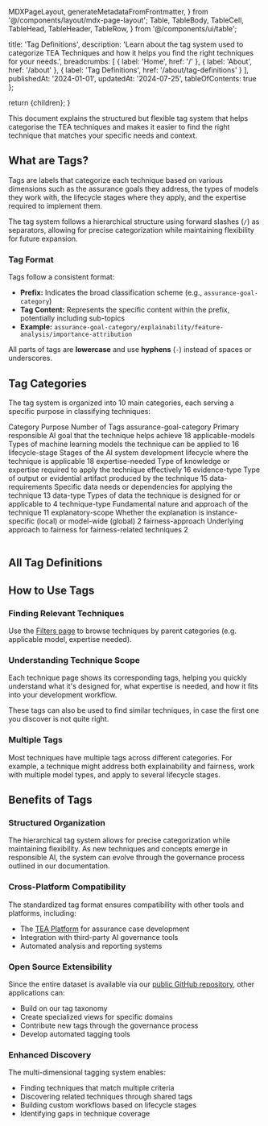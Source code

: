   MDXPageLayout,
  generateMetadataFromFrontmatter,
} from '@/components/layout/mdx-page-layout';
  Table,
  TableBody,
  TableCell,
  TableHead,
  TableHeader,
  TableRow,
} from '@/components/ui/table';

  title: 'Tag Definitions',
  description: 'Learn about the tag system used to categorize TEA Techniques and how it helps you find the right techniques for your needs.',
  breadcrumbs: [
    { label: 'Home', href: '/' },
    { label: 'About', href: '/about' },
    { label: 'Tag Definitions', href: '/about/tag-definitions' }
  ],
  publishedAt: '2024-01-01',
  updatedAt: '2024-07-25',
  tableOfContents: true
};


  return <MDXPageLayout frontmatter={frontmatter}>{children}</MDXPageLayout>;
}

<Callout variant="info" title="About">
  This document explains the structured but flexible tag system that helps categorise the TEA techniques and makes it easier to find the right technique that matches your specific needs and context.
</Callout>

## What are Tags?

Tags are labels that categorize each technique based on various dimensions such as the assurance goals they address, the types of models they work with, the lifecycle stages where they apply, and the expertise required to implement them.

The tag system follows a hierarchical structure using forward slashes (`/`) as separators, allowing for precise categorization while maintaining flexibility for future expansion.

### Tag Format

Tags follow a consistent format:
- **Prefix:** Indicates the broad classification scheme (e.g., `assurance-goal-category`)
- **Tag Content:** Represents the specific content within the prefix, potentially including sub-topics
- **Example:** `assurance-goal-category/explainability/feature-analysis/importance-attribution`

All parts of tags are **lowercase** and use **hyphens** (`-`) instead of spaces or underscores.

## Tag Categories

The tag system is organized into 10 main categories, each serving a specific purpose in classifying techniques:

<Table>
  <TableHeader>
    <TableRow>
      <TableHead>Category</TableHead>
      <TableHead>Purpose</TableHead>
      <TableHead>Number of Tags</TableHead>
    </TableRow>
  </TableHeader>
  <TableBody>
    <TableRow>
      <TableCell className="font-mono">assurance-goal-category</TableCell>
      <TableCell>Primary responsible AI goal that the technique helps achieve</TableCell>
      <TableCell>18</TableCell>
    </TableRow>
    <TableRow>
      <TableCell className="font-mono">applicable-models</TableCell>
      <TableCell>Types of machine learning models the technique can be applied to</TableCell>
      <TableCell>16</TableCell>
    </TableRow>
    <TableRow>
      <TableCell className="font-mono">lifecycle-stage</TableCell>
      <TableCell>Stages of the AI system development lifecycle where the technique is applicable</TableCell>
      <TableCell>18</TableCell>
    </TableRow>
    <TableRow>
      <TableCell className="font-mono">expertise-needed</TableCell>
      <TableCell>Type of knowledge or expertise required to apply the technique effectively</TableCell>
      <TableCell>16</TableCell>
    </TableRow>
    <TableRow>
      <TableCell className="font-mono">evidence-type</TableCell>
      <TableCell>Type of output or evidential artifact produced by the technique</TableCell>
      <TableCell>15</TableCell>
    </TableRow>
    <TableRow>
      <TableCell className="font-mono">data-requirements</TableCell>
      <TableCell>Specific data needs or dependencies for applying the technique</TableCell>
      <TableCell>13</TableCell>
    </TableRow>
    <TableRow>
      <TableCell className="font-mono">data-type</TableCell>
      <TableCell>Types of data the technique is designed for or applicable to</TableCell>
      <TableCell>4</TableCell>
    </TableRow>
    <TableRow>
      <TableCell className="font-mono">technique-type</TableCell>
      <TableCell>Fundamental nature and approach of the technique</TableCell>
      <TableCell>11</TableCell>
    </TableRow>
    <TableRow>
      <TableCell className="font-mono">explanatory-scope</TableCell>
      <TableCell>Whether the explanation is instance-specific (local) or model-wide (global)</TableCell>
      <TableCell>2</TableCell>
    </TableRow>
    <TableRow>
      <TableCell className="font-mono">fairness-approach</TableCell>
      <TableCell>Underlying approach to fairness for fairness-related techniques</TableCell>
      <TableCell>2</TableCell>
    </TableRow>
  </TableBody>
</Table>

## All Tag Definitions

<AllTagDefinitions />

## How to Use Tags

### Finding Relevant Techniques

Use the [Filters page](/filters) to browse techniques by parent categories (e.g. applicable model, expertise needed).

### Understanding Technique Scope

Each technique page shows its corresponding tags, helping you quickly understand what it's designed for, what expertise is needed, and how it fits into your development workflow.

These tags can also be used to find similar techniques, in case the first one you discover is not quite right.

### Multiple Tags

Most techniques have multiple tags across different categories. For example, a technique might address both explainability and fairness, work with multiple model types, and apply to several lifecycle stages.

## Benefits of Tags

### Structured Organization

The hierarchical tag system allows for precise categorization while maintaining flexibility. As new techniques and concepts emerge in responsible AI, the system can evolve through the governance process outlined in our documentation.

### Cross-Platform Compatibility

The standardized tag format ensures compatibility with other tools and platforms, including:
- The [TEA Platform](https://assuranceplatform.azurewebsites.net) for assurance case development
- Integration with third-party AI governance tools
- Automated analysis and reporting systems

### Open Source Extensibility

Since the entire dataset is available via our [public GitHub repository](https://github.com/alan-turing-institute/AssurancePlatform), other applications can:
- Build on our tag taxonomy
- Create specialized views for specific domains
- Contribute new tags through the governance process
- Develop automated tagging tools

### Enhanced Discovery

The multi-dimensional tagging system enables:
- Finding techniques that match multiple criteria
- Discovering related techniques through shared tags
- Building custom workflows based on lifecycle stages
- Identifying gaps in technique coverage
